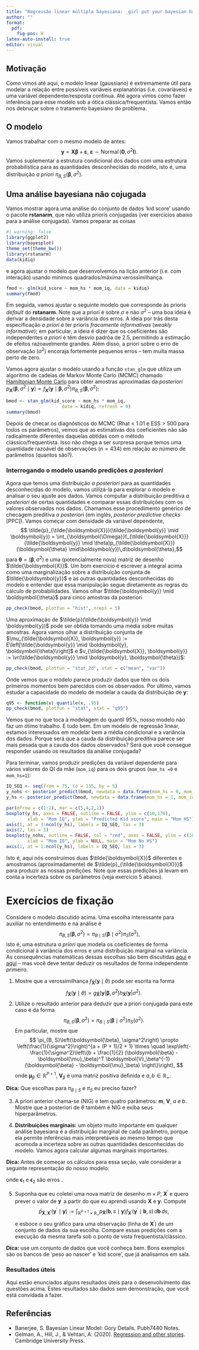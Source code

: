 ```yaml
---
title: "Regressão linear múltipla bayesiana: _girl put your bayesian hat on_"
author: ""
format:
  pdf:
    fig-pos: H
latex-auto-install: true
editor: visual
---
```


::: hidden
```{=tex}
\def\pr{\operatorname{Pr}}
\def\vr{\operatorname{Var}}
\def\cv{\operatorname{Cov}}
\def\sM{\bar{X}_n}
\def\indep{\perp \!\!\! \perp}
```
:::

## Motivação

Como vimos até aqui, o modelo linear (gaussiano) é extremamente útil para modelar a relação entre possíveis variáveis explanatórias (i.e. covariáveis) e uma variável dependente/resposta contínua. Até agora vimos como fazer inferência para esse modelo sob a ótica clássica/frequentista. Vamos então nos debruçar sobre o tratamento bayesiano do problema.

## O modelo

Vamos trabalhar com o mesmo modelo de antes: $$
\boldsymbol{y} = \boldsymbol{X}\boldsymbol{\beta} + \boldsymbol{\varepsilon}, \: \boldsymbol{\varepsilon} \sim \operatorname{Normal}(\boldsymbol{0}, \sigma^2\boldsymbol{I}).
$$ Vamos suplementar a estrutura condicional dos dados com uma estrutura probabilística para as quantidades desconhecidas do modelo, isto é, uma distribuição *a priori* $\pi_{B,S}(\boldsymbol{\beta}, \sigma^2)$.

## Uma análise bayesiana não cojugada

Vamos mostrar agora uma análise do conjunto de dados 'kid score' usando o pacote **rstanarm**, que não utiliza prioris conjugadas (ver exercícios abaixo para a análise conjugada).
Vamos preparar as coisas
```r
#| warning: false
library(ggplot2)
library(bayesplot)
theme_set(theme_bw())
library(rstanarm)
data(kidiq)
```
e agora ajustar o modelo que desenvolvemos na lição anterior (i.e. com interação) usando mínimos quadrados/máxima verossimilhança.
```r
fmod <- glm(kid_score ~ mom_hs * mom_iq, data = kidiq)
summary(fmod)
```
Em seguida, vamos ajustar o seguinte modelo
\begin{align*}
\boldsymbol{y} &= \boldsymbol{X}\boldsymbol{\beta} + \boldsymbol{\varepsilon},\\
\boldsymbol{\varepsilon} &\sim \operatorname{Normal}(\boldsymbol{0}, \sigma^2\boldsymbol{I}),\\
\boldsymbol{\beta} & \sim \operatorname{Normal}(\boldsymbol{0}, \operatorname{diag}(25/4)),\\
\sigma &\sim \operatorname{Exponencial}(1).
\end{align*}
que corresponde às prioris _default_ do **rstanarm**.
Note que a priori é  sobre $\sigma$ e não $\sigma^2$ -- uma boa ideia é derivar a densidade sobre a variância dos erros.
A ideia por trás desta especificação _a priori_ é ter prioris _fracamente informativas_ (_weakly informative_); em particular, a ideia é dizer que os coeficientes são independentes _a priori_ e têm desvio padrõa de $2.5$, permitindo a estimação de efeitos razoavelmente grandes.
Além disso, a priori sobre o erro de observação ($\sigma^2$) encoraja fortemente pequenos erros -- tem muita massa perto de zero.

Vamos agora ajustar o modelo usando a função ``stan_glm`` que utiliza um algoritmo de cadeias de Markov Monte Carlo (MCMC) chamado [Hamiltonian Monte Carlo]() para obter amostras aproximadas da _posteriori_ $p_{\boldsymbol{X}}(\boldsymbol{\beta}, \sigma^2 \mid \boldsymbol{y}) \propto f_{\boldsymbol{X}}(\boldsymbol{y} \mid \boldsymbol{\beta}, \sigma^2)\pi_{B,S}(\boldsymbol{\beta}, \sigma^2)$:
```r
bmod <- stan_glm(kid_score ~ mom_hs * mom_iq,
                     data = kidiq, refresh = 0)
summary(bmod)
```
Depois de checar os diagnósticos do MCMC (Rhat < 1.01 e ESS > 500 para todos os parâmetros), vemos que as estimativas dos coeficientes não são radicalmente diferentes daquelas obtidas com o método clássico/frequentista.
Isso não chega a ser surpresa porque temos uma quantidade razoável de observações ($n=434$) em relação ao número de parâmetros (quantos são?).

### Interrogando o modelo usando predições _a posteriori_

Agora que temos uma distribuição _a posteriori_ para as quantidades desconhecidas do modelo, vamos utilizá-la para explorar o modelo e analisar o seu ajuste aos dados.
Vamos computar a distribuição preditiva _a posteriori_ de certas quantidades e comparar essas distribuições com os valores observados nos dados.
Chamamos esse procedimento genérico de checagem preditiva _a posteriori_ (em inglês, _posterior predictive checks_ [PPC]).
Vamos começar com densidade da variável dependente,
$$ \tilde{p}_{\tilde{\boldsymbol{X}}}(\tilde{\boldsymbol{y}} \mid \boldsymbol{y}) = \int_{\boldsymbol{\Omega}}f_{\tilde{\boldsymbol{X}}}(\tilde{\boldsymbol{y}} \mid \theta)p_{\tilde{\boldsymbol{X}}}(\boldsymbol{\theta} \mid\boldsymbol{y})\,d\boldsymbol{\theta},$$
para $\boldsymbol{\theta} = (\boldsymbol{\beta}, \sigma^2)$ e uma (potencialmente nova) matriz de desenho $\tilde{\boldsymbol{X}}$.
Um bom exercício é escrever a integral acima como uma marginalização sobre a distribuição conjunta de $\tilde{\boldsymbol{y}}$ e as outras quantidades desconhecidas do modelo e entender que essa manipulação segue diretamente as regras do cálculo de probabilidades.
Vamos olhar $\tilde{\boldsymbol{y}} \mid \boldsymbol{\theta}$ para cinco amostras da posteriori
```r
pp_check(bmod, plotfun = "hist", nreps = 5)
```
Uma aproximação de $\tilde{p}(\tilde{\boldsymbol{y}} \mid \boldsymbol{y})$ pode ser obtida tomando uma média sobre muitas amostras.
Agora vamos olhar a distribuição conjunta de $\mu_{\tilde{\boldsymbol{X}}, \boldsymbol{y}} := E\left[\tilde{\boldsymbol{y}} \mid \boldsymbol{y}, \boldsymbol{\theta}\right]$ e $v_{\tilde{\boldsymbol{X}}, \boldsymbol{y}} := \vr(\tilde{\boldsymbol{y}} \mid \boldsymbol{y}, \boldsymbol{\theta})$:
```r
pp_check(bmod, plotfun = "stat_2d", stat = c("mean", "var"))
```
Onde vemos que o modelo parece produzir dados que têm os dois primeiros momentos bem parecidos com os observados.
Por último, vamos estudar a capacidade do modelo de modelar a cauda da distribuição de $\boldsymbol{y}$:
```r
q95 <- function(x) quantile(x, .95)
pp_check(bmod, plotfun = "stat", stat = "q95")
```
Vemos que no que toca à modelagem do quantil $95\%$, nosso modelo não faz um ótimo trabalho.
E tudo bem.
Em um modelo de regressão linear, estamos interessados em modelar bem a média condicional e a variância dos dados.
Porque será que a cauda da distribuição preditiva parece ser mais pesada que a cauda dos dados observados?
Será que você consegue responder usando os resultados da análise conjugada?

Para terminar, vamos produzir predições da variável dependente para vários valores do QI da mãe (`mom_iq`) para os dois grupos (`mom_hs =0` e `mom_hs=1`):
```r
IQ_SEQ <- seq(from = 75, to = 135, by = 5)
y_nohs <- posterior_predict(bmod, newdata = data.frame(mom_hs = 0, mom_iq = IQ_SEQ))
y_hs <- posterior_predict(bmod, newdata = data.frame(mom_hs = 1, mom_iq = IQ_SEQ))

par(mfrow = c(1:2), mar = c(5,4,2,1))
boxplot(y_hs, axes = FALSE, outline = FALSE, ylim = c(10,170),
        xlab = "Mom IQ", ylab = "Predicted Kid score", main = "Mom HS")
axis(1, at = 1:ncol(y_hs), labels = IQ_SEQ, las = 3)
axis(2, las = 1)
boxplot(y_nohs, outline = FALSE, col = "red", axes = FALSE, ylim = c(10,170),
        xlab = "Mom IQ", ylab = NULL, main = "Mom No HS")
axis(1, at = 1:ncol(y_hs), labels = IQ_SEQ, las = 3)
```
Isto é, aqui nós construímos duas $\tilde{\boldsymbol{X}}$ diferentes e amostramos (aproximadamente) de $\tilde{p}_{\tilde{\boldsymbol{X}}}$ para produzir as nossas predições.
Note que essas predições já levam em conta a incerteza sobre os parâmetros (veja exercício 5 abaixo).

# Exercícios de fixação

Considere o modelo discutido acima. Uma escolha interessante para auxiliar no entendimento e na análise é $$\pi_{B,S}(\boldsymbol{\beta}, \sigma^2) =  \pi_{B \mid S}(\boldsymbol{\beta} \mid\sigma^2)\pi_{S}(\sigma^2),$$ isto é, uma estrutura *a priori* que modela os coeficientes de forma condicional à variância dos erros e uma distribuição marginal na variância. As consequências matemáticas dessas escolhas são bem discutidas [aqui](https://ams206-winter19-01.courses.soe.ucsc.edu/system/files/attachments/banerjee-bayesian-linear-model-details.pdf) e [aqui](https://irvinggomez.com/courses/bayesian/GoryDetailsStudentsVersion.pdf) -- mas você deve tentar deduzir os resultados de forma independente primeiro.

1.  Mostre que a verossimilhança $f_{ \boldsymbol{\tilde{X}}}(\boldsymbol{y} \mid \theta)$ pode ser escrita na forma $$
     f_{ \boldsymbol{\tilde{X}}}(\boldsymbol{y} \mid \theta) = g_{ \boldsymbol{\tilde{X}}}(\boldsymbol{y} | \boldsymbol{\beta}, \sigma^2) h_{ \boldsymbol{\tilde{X}}}(\boldsymbol{y} | \sigma^2) . 
     $$
2.  Utilize o resultado anterior para deduzir que a priori conjugada para este caso é da forma $$
     \pi_{B, S}\left(\boldsymbol{\beta}, \sigma^2\right) = \pi_{B\mid S}\left(\boldsymbol{\beta}\mid \sigma^2\right) \pi_S(\sigma^2). 
     $$ Em particular, mostre que $$
     \pi_{B, S}\left(\boldsymbol{\beta}, \sigma^2\right) \propto \left(\frac{1}{\sigma^2}\right)^{a + (P + 1)/2 + 1} \times \quad  \exp\left(-\frac{1}{\sigma^2}\left\{b + \frac{1}{2} (\boldsymbol{\beta} - \boldsymbol{\mu}_\beta)^T \boldsymbol{V}_\beta^{-1} (\boldsymbol{\beta} - \boldsymbol{\mu}_\beta) \right\}\right), 
     $$ onde $\boldsymbol{\mu}_\beta \in \mathbb{R}^{P+1}$, $\boldsymbol{V}_\beta$ é uma matriz positiva definida e $a, b \in \mathbb{R}_+$.

**Dica:** Que escolhas para $\pi_{B\mid S}$ e $\pi_S$ eu preciso fazer?

3.  A priori anterior chama-se \textbf{normal inversa gama} (NIG) e tem quatro parâmetros: $\boldsymbol{m}$, $\boldsymbol{V}$, $a$ e $b$. Mostre que a posteriori de $\theta$ também é NIG e exiba seus hiperparâmetros.

4.  **Distribuições marginais:** um objeto muito importante em qualquer análise bayesiana é a distribuição marginal de cada parâmetro, porque ela permite inferências mais interpretáveis ao mesmo tempo que acomoda a incerteza sobre as outras quantidades desconhecidas do modelo. Vamos agora calcular algumas marginais importantes.

**Dica:** Antes de começar os cálculos para essa seção, vale considerar a seguinte representação do nosso modelo:

\begin{align*}
            \boldsymbol{y} &= \boldsymbol{\tilde{X}}\boldsymbol{\beta} + \boldsymbol{\epsilon}_1, \: \textrm{com}\: \boldsymbol{\epsilon}_1 \sim \operatorname{MVN}_n\left(\boldsymbol{0}_n, \boldsymbol{\Sigma_1}\right),\\
            \boldsymbol{\beta} &= \boldsymbol{\mu}_\beta + \boldsymbol{\epsilon}_2, \: \textrm{com}\: \boldsymbol{\epsilon}_2 \sim \operatorname{MVN}_{P+1}\left(\boldsymbol{0}_{P+1}, \boldsymbol{\Sigma_2}\right),
        \end{align*} onde $\boldsymbol{\epsilon}_1$ e $\boldsymbol{\epsilon}_2$ são erros \underline{independentes}.

```{=tex}
\begin{enumerate}
        \item Determine $\boldsymbol{\Sigma}_1$ e $\boldsymbol{\Sigma}_2$;
        \item Compute a verossimilhança marginal com respeito a $\sigma^2$:
        $$\tilde{f}_{ \boldsymbol{\tilde{X}}}(\boldsymbol{y} \mid \sigma^2) := \int_{\mathbb{R}^{P+1}} f_{ \boldsymbol{\tilde{X}}}(\boldsymbol{y} \mid \boldsymbol{b}, \sigma^2)\pi_{B\mid S}(\boldsymbol{b} \mid \sigma^2)\,d\boldsymbol{b}.$$
        \item Usando o item anterior, compute a verossimilhança marginal ou \textit{preditiva a priori}:
           $$
        m_{ \boldsymbol{\tilde{X}}}(\boldsymbol{y}) := \int_{0}^\infty \tilde{f}_{ \boldsymbol{\tilde{X}}}(\boldsymbol{y} \mid s)\pi_S(s)\,ds.
        $$
        \item Mostre $\bar{f}_{\boldsymbol{\tilde{X}}}(\boldsymbol{\beta} \mid \boldsymbol{y})$ e comente sobre como calcular, por exemplo, $\operatorname{Pr}( \beta_1 > a \mid \boldsymbol{y})$, para $a \in \mathbb{R}$.
    \end{enumerate}
```
5.  Suponha que eu coletei uma nova matriz de desenho $m \times P$, $\boldsymbol{X}^\prime$ e quero prever o valor de $\boldsymbol{y}^\prime$ a partir do que eu aprendi usando $\boldsymbol{X}$ e $\boldsymbol{y}$. Compute $$\bar{p}_{\boldsymbol{\tilde{X}}, \boldsymbol{X^\prime}}(\boldsymbol{y}^\prime \mid \boldsymbol{y}) := \int_{\mathbb{R}^{P+1} \times \mathbb{R}_+} p_{\boldsymbol{\tilde{X}}}(\boldsymbol{b}, s \mid \boldsymbol{y})f_{\boldsymbol{X}^\prime}(\boldsymbol{y}^\prime \mid \boldsymbol{b}, s)\,d\boldsymbol{b}\,ds,$$ e esboce o seu gráfico para uma observação (linha de $\boldsymbol{X}^\prime$) de um conjunto de dados da sua escolha. Compare essas predições com a execução da mesma tarefa sob o ponto de vista frequentista/clássico.

**Dica:** use um conjunto de dados que você conheça bem. Bons exemplos são os bancos de 'peso ao nascer' e 'kid score', que já analisamos em sala.

### Resultados úteis

Aqui estão enunciados alguns resultados úteis para o desenvolvimento das questões acima.
Estes resultados são dados sem demonstração, que você está convidada a fazer.

```{=tex}
\begin{itemize}
    \item \textbf{Completando o ``quadrado'' em múltiplas dimensões}: tome $\boldsymbol{A}$ matriz simétrica positiva definida $d \times d$ e $\boldsymbol{\alpha}, \boldsymbol{u} \in \mathbb{R}^d$.
    Vale que:
    \begin{equation}
        \label{eq:ellipsoidal}
        \boldsymbol{u}^T \boldsymbol{A} \boldsymbol{u} - 2\boldsymbol{\alpha}^T\boldsymbol{u} = (\boldsymbol{u}-\boldsymbol{A}^{-1}\boldsymbol{\alpha})^T \boldsymbol{A} (\boldsymbol{u}-\boldsymbol{A}^{-1}\boldsymbol{\alpha})- \boldsymbol{\alpha}^T \boldsymbol{A}^{-1} \boldsymbol{\alpha}.
    \end{equation}
    
    \textbf{Dica:}  Expanda o produto e procure por cancelamentos de termos da forma $\boldsymbol{a}^T \boldsymbol{M}^{-1}\boldsymbol{a}$.
    
    \item \textbf{Sherman-Woodbury-Morrisson}: tome $\boldsymbol{A}$  matriz quadrada $d \times d$  \underline{inversível}, $\boldsymbol{B}$  matriz $k \times d$,  $\boldsymbol{C}$  matriz $d \times k$ e $\boldsymbol{D}$  matriz quadrada $k \times k$ inversível.
    Então
    $$
    \left(\boldsymbol{A} + \boldsymbol{B}\boldsymbol{D}\boldsymbol{C}\right)^{-1} = \boldsymbol{A}^{-1} - \left(\boldsymbol{D}^{-1} + \boldsymbol{C}\boldsymbol{A}^{-1}\boldsymbol{B}\right)^{-1}\boldsymbol{C}\boldsymbol{A}^{-1}.
    $$
    \item \textbf{Determinantes}: tome $\boldsymbol{A}$, $\boldsymbol{B}$, $\boldsymbol{C}$ e $\boldsymbol{D}$ como antes.
    Então,
$$
\operatorname{det} \left( \boldsymbol{A} + \boldsymbol{B}\boldsymbol{D}\boldsymbol{C}\right) = \operatorname{det}(\boldsymbol{A})\operatorname{\det}(\boldsymbol{D})\operatorname{det}\left(\boldsymbol{D}^{-1} + \boldsymbol{C}\boldsymbol{A}^{-1}\boldsymbol{B}\right).
$$
\end{itemize}
```
## Referências

-   Banerjee, S. Bayesian Linear Model: Gory Details. Pubh7440 Notes.
-   Gelman, A., Hill, J., & Vehtari, A. (2020). [Regression and other stories](https://avehtari.github.io/ROS-Examples/). Cambridge University Press.
